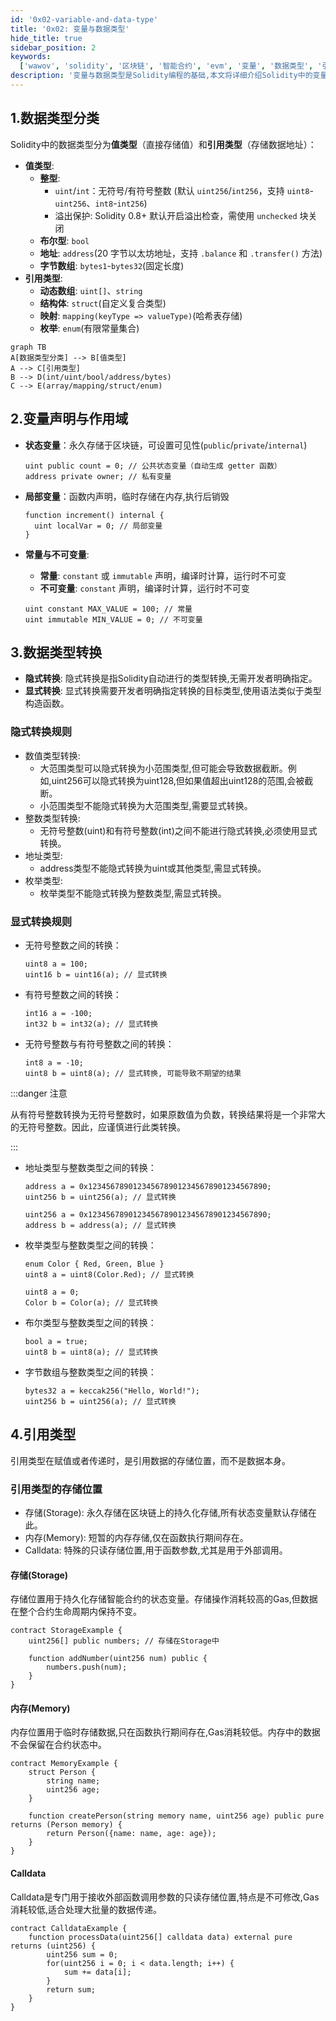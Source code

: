 ```yaml
---
id: '0x02-variable-and-data-type'
title: '0x02: 变量与数据类型'
hide_title: true
sidebar_position: 2
keywords:
  ['wawov', 'solidity', '区块链', '智能合约', 'evm', '变量', '数据类型', '引用类型', '存储位置']
description: '变量与数据类型是Solidity编程的基础,本文将详细介绍Solidity中的变量声明、数据类型分类、数据类型转换以及引用类型。'
---
```


## 1.数据类型分类

Solidity中的数据类型分为**值类型**​（直接存储值）和**引用类型**​（存储数据地址）：

- **值类型**:
  - **整型**:
    - `uint`/`int`：无符号/有符号整数 (默认 `uint256`/`int256`，支持 `uint8`-`uint256`、`int8`-`int256`)
    - 溢出保护: Solidity 0.8+ 默认开启溢出检查，需使用 `unchecked` 块关闭
  - **布尔型**: `bool`
  - **地址**: `address`(20 字节以太坊地址，支持 `.balance` 和 `.transfer()` 方法)
  - **字节数组**: `bytes1`-`bytes32`(固定长度)
- **引用类型**:
  - **动态数组**: `uint[]`、`string`
  - **结构体**: `struct`(自定义复合类型)
  - **映射**: `mapping(keyType => valueType)`(哈希表存储)
  - **枚举**: `enum`(有限常量集合)

```mermaid
graph TB
A[数据类型分类] --> B[值类型]
A --> C[引用类型]
B --> D(int/uint/bool/address/bytes)
C --> E(array/mapping/struct/enum)
```

## 2.变量声明与作用域

- **状态变量**：永久存储于区块链，可设置可见性(`public`/`private`/`internal`)

  ```solidity
  uint public count = 0; // 公共状态变量（自动生成 getter 函数）
  address private owner; // 私有变量
  ```

- **局部变量**：函数内声明，临时存储在内存,执行后销毁

  ```solidity
  function increment() internal {
    uint localVar = 0; // 局部变量
  }
  ```

- **常量与不可变量**:

  - **常量**: `constant` 或 `immutable` 声明，编译时计算，运行时不可变
  - **不可变量**: `constant` 声明，编译时计算，运行时不可变

  ```solidity
  uint constant MAX_VALUE = 100; // 常量
  uint immutable MIN_VALUE = 0; // 不可变量
  ```

## 3.数据类型转换

- **隐式转换**: 隐式转换是指Solidity自动进行的类型转换,无需开发者明确指定。
- **显式转换**: 显式转换需要开发者明确指定转换的目标类型,使用语法类似于类型构造函数。

### **隐式转换规则**

- 数值类型转换:
  - 大范围类型可以隐式转换为小范围类型,但可能会导致数据截断。例如,uint256可以隐式转换为uint128,但如果值超出uint128的范围,会被截断。
  - 小范围类型不能隐式转换为大范围类型,需要显式转换。
- 整数类型转换:
  - 无符号整数(uint)和有符号整数(int)之间不能进行隐式转换,必须使用显式转换。
- 地址类型:
  - address类型不能隐式转换为uint或其他类型,需显式转换。
- 枚举类型:
  - 枚举类型不能隐式转换为整数类型,需显式转换。

### **显式转换规则**

- 无符号整数之间的转换：

  ```solidity
  uint8 a = 100;
  uint16 b = uint16(a); // 显式转换
  ```

- 有符号整数之间的转换：

  ```solidity
  int16 a = -100;
  int32 b = int32(a); // 显式转换
  ```

- 无符号整数与有符号整数之间的转换：

  ```solidity
  int8 a = -10;
  uint8 b = uint8(a); // 显式转换, 可能导致不期望的结果
  ```

:::danger 注意

从有符号整数转换为无符号整数时，如果原数值为负数，转换结果将是一个非常大的无符号整数。因此，应谨慎进行此类转换。

:::

- 地址类型与整数类型之间的转换：

  ```solidity title='地址转无符号整数'
  address a = 0x1234567890123456789012345678901234567890;
  uint256 b = uint256(a); // 显式转换
  ```

  ```solidity title='无符号整数转地址'
  uint256 a = 0x1234567890123456789012345678901234567890;
  address b = address(a); // 显式转换
  ```

- 枚举类型与整数类型之间的转换：

  ```solidity title='枚举转无符号整数'
  enum Color { Red, Green, Blue }
  uint8 a = uint8(Color.Red); // 显式转换
  ```

  ```solidity title='无符号整数转枚举'
  uint8 a = 0;
  Color b = Color(a); // 显式转换
  ```

- 布尔类型与整数类型之间的转换：
  ```solidity title='布尔转无符号整数'
  bool a = true;
  uint8 b = uint8(a); // 显式转换
  ```
- 字节数组与整数类型之间的转换：
  ```solidity
  bytes32 a = keccak256("Hello, World!");
  uint256 b = uint256(a); // 显式转换
  ```

## 4.引用类型

引用类型在赋值或者传递时，是引用数据的存储位置，而不是数据本身。

### 引用类型的存储位置

- 存储(Storage): 永久存储在区块链上的持久化存储,所有状态变量默认存储在此。
- 内存(Memory): 短暂的内存存储,仅在函数执行期间存在。
- Calldata: 特殊的只读存储位置,用于函数参数,尤其是用于外部调用。

#### 存储(Storage)

存储位置用于持久化存储智能合约的状态变量。存储操作消耗较高的Gas,但数据在整个合约生命周期内保持不变。

```solidity
contract StorageExample {
    uint256[] public numbers; // 存储在Storage中

    function addNumber(uint256 num) public {
        numbers.push(num);
    }
}
```

#### 内存(Memory)

内存位置用于临时存储数据,只在函数执行期间存在,Gas消耗较低。内存中的数据不会保留在合约状态中。

```solidity
contract MemoryExample {
    struct Person {
        string name;
        uint256 age;
    }

    function createPerson(string memory name, uint256 age) public pure returns (Person memory) {
        return Person({name: name, age: age});
    }
}
```

#### Calldata

Calldata是专门用于接收外部函数调用参数的只读存储位置,特点是不可修改,Gas消耗较低,适合处理大批量的数据传递。

```solidity
contract CalldataExample {
    function processData(uint256[] calldata data) external pure returns (uint256) {
        uint256 sum = 0;
        for(uint256 i = 0; i < data.length; i++) {
            sum += data[i];
        }
        return sum;
    }
}
```
